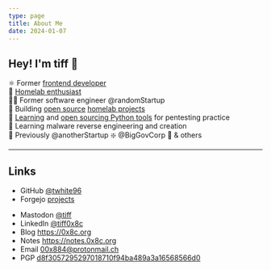 ```yaml
---
type: page
title: About Me
date: 2024-01-07
---
```




<ProfileImage />

## Hey! I'm tiff 👋

⚛️ Former [frontend developer](https://resume.tiffanyrwhite.com) <br />
🧪 [Homelab enthusiast](https://tifflabs.org) <br />
👨‍💻 Former software engineer @randomStartup  <br />
🐙 Building [open source](https://github.com/twhite96/homelab-config) [homelab projects](https://github.com/twhite96/tifflabs) <br />
🐍 [Learning](https://github.com/twhite96/ddos-script) and [open sourcing Python tools](https://github.com/twhite96/simple-dns-enum-tool) for pentesting practice <br />
🦠 Learning malware reverse engineering and creation <br />
🫡 Previously @anotherStartup ❇️ @BigGovCorp 👔 & others

---

## Links

- GitHub [@twhite96](https://github.com/twhite96)
- Forgejo [projects](https://projects.0x8c.run/explore/repos)
<!-- - Experience and Projects [CV](https://docs.google.com/document/d/1iDYgd1GT36-tdqSQKXGHLqF7laHOe1x89Pto2S7z7GE/) -->
- Mastodon <a rel="me" href="https://infosec.exchange/@tiff">@tiff</a>
- LinkedIn [@tiff0x8c](https://linkedin.com/in/tiff0x8c)
- Blog https://0x8c.org
- Notes https://notes.0x8c.org
- Email 00x884@protonmail.ch
- PGP [d8f3057295297018710f94ba489a3a16568566d0](/publickey.00x884@protonmail.ch-d8f3057295297018710f94ba489a3a16568566d0.asc)